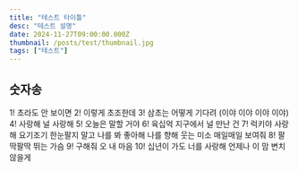 ```yaml
---
title: "테스트 타이틀"
desc: "테스트 설명"
date: 2024-11-27T09:00:00.000Z
thumbnail: /posts/test/thumbnail.jpg
tags: ["테스트"]
---
```


## 숫자송

1! 초라도 안 보이면
2! 이렇게 초조한데
3! 삼초는 어떻게 기다려
(이야 이야 이야 이야)
4! 사랑해 널 사랑해
5! 오늘은 말할 거야
6! 육십억 지구에서 널 만난 건
7! 럭키야
사랑해 요기조기 한눈팔지 말고 나를 봐
좋아해 나를 향해 웃는 미소 매일매일 보여줘
8! 팔딱팔딱 뛰는 가슴
9! 구해줘 오 내 마음
10! 십년이 가도 너를 사랑해
언제나 이 맘 변치 않을게
